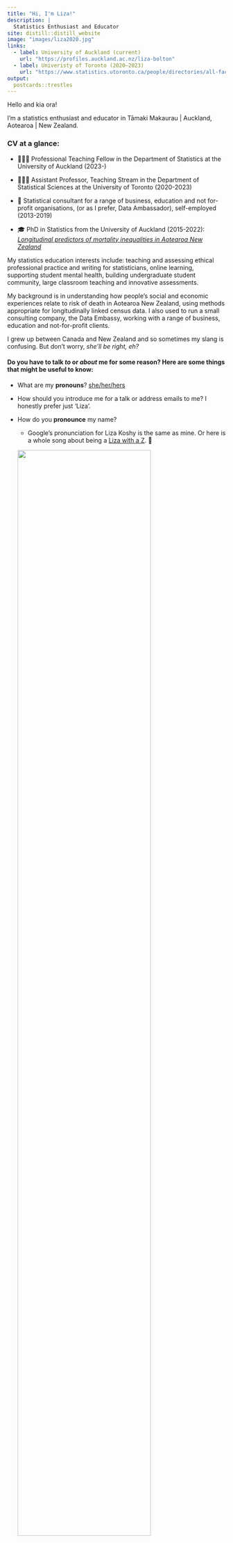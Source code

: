 ```yaml
---
title: "Hi, I'm Liza!"
description: |
  Statistics Enthusiast and Educator
site: distill::distill_website
image: "images/liza2020.jpg"
links:
  - label: University of Auckland (current)
    url: "https://profiles.auckland.ac.nz/liza-bolton"
  - label: Univeristy of Toronto (2020–2023)
    url: "https://www.statistics.utoronto.ca/people/directories/all-faculty/liza-bolton"
output:
  postcards::trestles
---
```


Hello and kia ora!

I'm a statistics enthusiast and educator in Tāmaki Makaurau \| Auckland, Aotearoa \| New Zealand.

### CV at a glance:

-   👩🏻‍🏫 Professional Teaching Fellow in the Department of Statistics at the University of Auckland (2023-)

-   👩🏻‍🏫 Assistant Professor, Teaching Stream in the Department of Statistical Sciences at the University of Toronto (2020-2023)

-   💼 Statistical consultant for a range of business, education and not for-profit organisations, (or as I prefer, Data Ambassador), self-employed (2013-2019)

-   🎓 PhD in Statistics from the University of Auckland (2015-2022): [*Longitudinal predictors of mortality inequalities in Aotearoa New Zealand*](https://researchspace.auckland.ac.nz/handle/2292/67251)

My statistics education interests include: teaching and assessing ethical professional practice and writing for statisticians, online learning, supporting student mental health, building undergraduate student community, large classroom teaching and innovative assessments.

My background is in understanding how people's social and economic experiences relate to risk of death in Aotearoa New Zealand, using methods appropriate for longitudinally linked census data. I also used to run a small consulting company, the Data Embassy, working with a range of business, education and not-for-profit clients.

I grew up between Canada and New Zealand and so sometimes my slang is confusing. But don't worry, *she'll be right, eh?*

#### Do you have to talk *to* or *about* me for some reason? Here are some things that might be useful to know:

-   What are my **pronouns**? [she/her/hers](https://www.mypronouns.org/she-her)

-   How should you introduce me for a talk or address emails to me? I honestly prefer just 'Liza'.

-   How do you **pronounce** my name?

    -   Google's pronunciation for Liza Koshy is the same as mine. Or here is a whole song about being a [Liza with a Z](https://www.youtube.com/watch?v=rFATpUrtREU). 🎵

    ![](images/pronunciation.png){.external width="80%"}

    -   My last name is Bolton (**bowl**·tn), and the pronunciation Google provides is correct for that, too.

<a rel="me" href="https://mas.to/@lizabolton">.</a>
